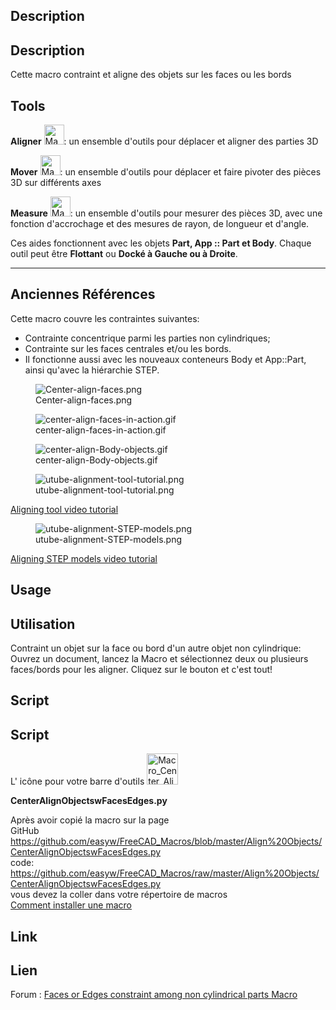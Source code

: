 <languages/>
{{VeryImportantMessage|Cet outil est maintenant inclus dans l'atelier [[Manipulator Workbench/fr|Manipulator Workbench]]. Installez cet atelier pour bénéficier des dernières mises à ajours.}}

{{Macro/fr
|Name=Center Faces of Parts
|Icon=Macro_Center_Align_Objects_with_Faces_or_Edges.svg
|Description=Cette macro permet d'aligner les objets par le biais des contraintes de faces ou d'arêtes. Ces outils sont désormais inclus dans l'[https://github.com/easyw/Manipulator atelier Manipulator]. Installez cet atelier pour obtenir les dernières mises à jour de ces outils.
|Author=easyw-fc
|Version=1.5.3
|Date=2017-10-01
|FCVersion=Tous
|Download=[https://wiki.freecad.org/wiki/images/e/ee/Macro_Center_Align_Objects_with_Faces_or_Edges.svg Icône de la barre d'outils]<br/>[https://www.freecad.org/wiki/images/3/3d/Manipulator_Mover.svg Icône déplaceur]<br/>[https://wiki.freecad.org/wiki/images/1/10/Manipulator_Caliper.svg Icône pied à coulisse ]
}}

<div lang="en" dir="ltr" class="mw-content-ltr">
==Description==
</div>

<div class="mw-translate-fuzzy">
==Description==
Cette macro contraint et aligne des objets sur les faces ou les bords
</div>

{{Codeextralink|https://raw.githubusercontent.com/easyw/FreeCAD_Macros/master/Align%20Objects/CenterAlignObjectswFacesEdges.py}}

== Tools ==

'''Aligner''' [[File:Macro_Center_Align_Objects_with_Faces_or_Edges.svg|32px]]: un ensemble d'outils pour déplacer et aligner des parties 3D

'''Mover''' [[File:Manipulator_Mover.svg|32px]]: un ensemble d'outils pour déplacer et faire pivoter des pièces 3D sur différents axes

'''Measure''' [[File:Manipulator_Caliper.svg|32px]]: un ensemble d'outils pour mesurer des pièces 3D, avec une fonction d'accrochage et des mesures de rayon, de longueur et d'angle. 

Ces aides fonctionnent avec les objets '''Part, App :: Part et Body'''.
Chaque outil peut être '''Flottant''' ou '''Docké à Gauche ou à Droite'''.

----

<span id="OLD_References"></span>
== Anciennes Références ==

Cette macro couvre les contraintes suivantes:
* Contrainte concentrique parmi les parties non cylindriques;
* Contrainte sur les faces centrales et/ou les bords.
* Il fonctionne aussi avec les nouveaux conteneurs Body et App::Part, ainsi qu'avec la hiérarchie STEP.

[[File:Center-align-faces.png ]]

[[File:center-align-faces-in-action.gif]]

[[File:center-align-Body-objects.gif]]

[[File:utube-alignment-tool-tutorial.png]]

<div lang="en" dir="ltr" class="mw-content-ltr">
[https://youtu.be/qzixT157jJU Aligning tool video tutorial]
</div>

[[File:utube-alignment-STEP-models.png]]

<div lang="en" dir="ltr" class="mw-content-ltr">
[https://youtu.be/aQcPqhlgHBU Aligning STEP models video tutorial]
</div>

<div lang="en" dir="ltr" class="mw-content-ltr">
==Usage==
</div>

<div class="mw-translate-fuzzy">
==Utilisation==
Contraint un objet sur la face ou bord d'un autre objet non cylindrique: Ouvrez un document, lancez la Macro et sélectionnez deux ou plusieurs faces/bords pour les aligner. Cliquez sur le bouton {{KEY|Align}} et c'est tout!
</div> 

<div lang="en" dir="ltr" class="mw-content-ltr">
==Script==
</div>

<div class="mw-translate-fuzzy">
==Script==
L' icône pour votre barre d'outils [[File:Macro_Center_Align_Objects_with_Faces_or_Edges.png|50px|link=https://wiki.freecad.org/wiki/File:Macro_Center_Align_Objects_with_Faces_or_Edges.svg]]
</div>

'''CenterAlignObjectswFacesEdges.py'''

Après avoir copié la macro sur la page<br />
GitHub
<br />
https://github.com/easyw/FreeCAD_Macros/blob/master/Align%20Objects/CenterAlignObjectswFacesEdges.py
<br />
code:
<br />
https://github.com/easyw/FreeCAD_Macros/raw/master/Align%20Objects/CenterAlignObjectswFacesEdges.py
<br />
vous devez la coller dans votre répertoire de macros
<br />
[[How to install macros|Comment installer une macro]]

<div lang="en" dir="ltr" class="mw-content-ltr">
==Link==
</div>

<div class="mw-translate-fuzzy">
==Lien==
Forum :  [https://forum.freecad.org/viewtopic.php?f=22&t=18655 Faces or Edges constraint among non cylindrical parts Macro]
</div>